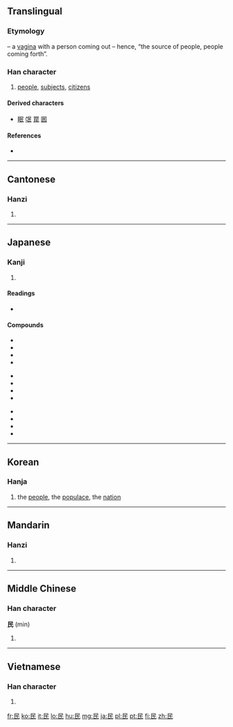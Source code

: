 {{also|艮|良}}
==Translingual==
{{stroke order}}

===Etymology===
{{liushu|p}} – a [[vagina]] with a person coming out – hence, “the source of people, people coming forth”.

===Han character===
{{Han char|rn=83|rad=氏|as=01|sn=5|four=7774<sub>7</sub>|canj=口女心 (RVP)}}

# [[people]], [[subjects]], [[citizens]]

====Derived characters====
* [[眠]] [[氓]] [[罠]] [[囻]]

====References====
* {{Han ref|kx=0598.010|dkj=17028|dj=0988.320|hdz=32131.010|uh=6C11|ud=27665|bh=A5C1|bd=42433}}

----

==Cantonese==

===Hanzi===
{{yue-hanzi|jyut=|y=man4}}

# {{defn|lang=yue|sort=氏01}}

----

==Japanese==

===Kanji===
{{ja-kanji|grade=4|rs=氏01}}

# {{defn|lang=ja|sort=氏01}}

====Readings====
* {{ja-readings|on=[[みん]] (min)|kun=[[たみ]] (tami)}}

====Compounds====
{{top3}}
*{{l|ja|sc=Jpan|民意|tr=みんい, min'i}}
*{{l|ja|sc=Jpan|民間|tr=みんかん, minkan}}
*{{l|ja|sc=Jpan|民業|tr=みんぎょう, mingyō}}
*{{l|ja|sc=Jpan|民権|tr=みんけん, minken}}
{{mid3}}
*{{l|ja|sc=Jpan|民主|tr=みんしゅ, minshu}}
*{{l|ja|sc=Jpan|民衆|tr=みんしゅう, minshū}}
*{{l|ja|sc=Jpan|民主主義|tr=みんしゅしゅぎ, minshushugi}}
*{{l|ja|sc=Jpan|民族|tr=みんぞく, minzoku}}
{{mid3}}
*{{l|ja|sc=Jpan|民族主義|tr=みんぞくしゅぎ, minzokushugi}}
*{{l|ja|sc=Jpan|国民|tr=こくみん, kokumin}}
*{{l|ja|sc=Jpan|市民|tr=しみん, shimin}}
*{{l|ja|sc=Jpan|市民活動|tr=しみんかつどう, shiminkatsudō}}
{{bottom}}

----

==Korean==

===Hanja===
{{ko-hanja|hangeul=민|rv=min|mr=min|y=min|eumhun=백성|ehrv=baekseong|ehmr=paeksŏng|ehy=paykseng}}

# the [[people]], the [[populace]], the [[nation]]

----

==Mandarin==

===Hanzi===
{{cmn-hanzi|pin=[[mín]] ([[min2]]), [[méng]] ([[meng2]])|wg=meng<sup>2</sup>, min<sup>2</sup>}}

# {{defn|lang=cmn|sort=氏01}}

----

==Middle Chinese==

===Han character===
'''民''' (min)

# {{defn|lang=zhx-mid}}

----

==Vietnamese==

===Han character===
{{vi-hantu|[[dân]], [[rân]]|rs=氏01}}

# {{defn|lang=vi|sort=氏01}}

[[fr:民]]
[[ko:民]]
[[it:民]]
[[lo:民]]
[[hu:民]]
[[mg:民]]
[[ja:民]]
[[pl:民]]
[[pt:民]]
[[fi:民]]
[[zh:民]]